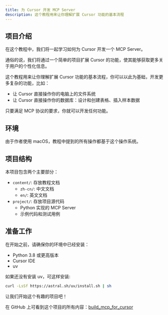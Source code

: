 ```yaml
---
title: 为 Cursor 开发 MCP Server
description: 这个教程用来让你理解扩展 Cursor 功能的基本流程
---
```


## 项目介绍

在这个教程中，我们将一起学习如何为 Cursor 开发一个 MCP Server。

通俗的说，我们将通过一个简单的项目扩展 Cursor 的功能，使其能够获取更多关于用户的个性化信息。

这个教程用来让你理解扩展 Cursor 功能的基本流程，你可以以此为基础，开发更多复杂的功能，比如：

- 让 Cursor 直接操作你的电脑上的文件系统
- 让 Cursor 直接操作你的数据库：设计和创建表格、插入样本数据

只要满足 MCP 协议的要求，你就可以开发任何功能。

## 环境

由于作者使用 macOS，教程中提到的所有操作都基于这个操作系统。

## 项目结构

本项目包含两个主要部分：

- `content/`: 存放教程文档
  - `zh-cn/`: 中文文档
  - `en/`: 英文文档
- `project/`: 存放项目源代码
  - Python 实现的 MCP Server
  - 示例代码和测试用例

## 准备工作

在开始之前，请确保你的环境中已经安装：

- Python 3.8 或更高版本
- Cursor IDE
- uv

如果还没有安装 uv，可这样安装:

```bash 
curl -LsSf https://astral.sh/uv/install.sh | sh
```

让我们开始这个有趣的项目吧！ 

在 GitHub 上可看到这个项目的所有内容：[build_mcp_for_cursor](https://github.com/BuildMyOwn/build_mcp_for_cursor)
